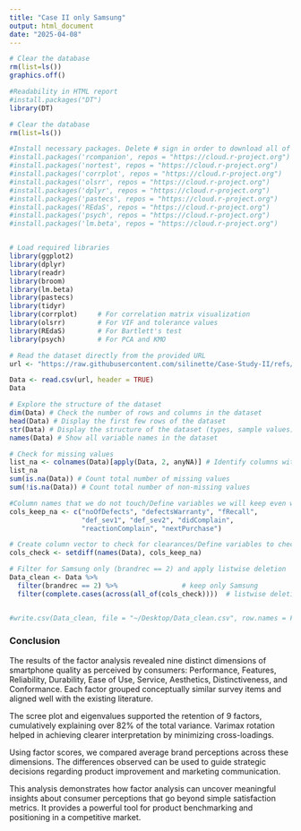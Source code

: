 ```yaml
---
title: "Case II only Samsung"
output: html_document
date: "2025-04-08"
---
```


```r

# Сlear the database
rm(list=ls()) 
graphics.off()

```

```r

#Readability in HTML report
#install.packages("DT")
library(DT)

# Clear the database
rm(list=ls()) 

#Install necessary packages. Delete # sign in order to download all of them. 
#install.packages('rcompanion', repos = "https://cloud.r-project.org")
#install.packages('nortest', repos = "https://cloud.r-project.org")
#install.packages('corrplot', repos = "https://cloud.r-project.org")
#install.packages('olsrr', repos = "https://cloud.r-project.org")
#install.packages('dplyr', repos = "https://cloud.r-project.org")
#install.packages('pastecs', repos = "https://cloud.r-project.org")
#install.packages('REdaS', repos = "https://cloud.r-project.org")
#install.packages('psych', repos = "https://cloud.r-project.org")
#install.packages('lm.beta', repos = "https://cloud.r-project.org")


# Load required libraries
library(ggplot2)
library(dplyr)
library(readr)
library(broom)
library(lm.beta)
library(pastecs)
library(tidyr)
library(corrplot)     # For correlation matrix visualization
library(olsrr)        # For VIF and tolerance values
library(REdaS)        # For Bartlett's test
library(psych)        # For PCA and KMO

```

```r

# Read the dataset directly from the provided URL
url <- "https://raw.githubusercontent.com/silinette/Case-Study-II/refs/heads/main/Data%20File_Case_Study_Factor%20Analysis_MD.csv"

Data <- read.csv(url, header = TRUE)
Data
```

```r
# Explore the structure of the dataset
dim(Data) # Check the number of rows and columns in the dataset
head(Data) # Display the first few rows of the dataset
str(Data) # Display the structure of the dataset (types, sample values)
names(Data) # Show all variable names in the dataset
```

```r
# Check for missing values
list_na <- colnames(Data)[apply(Data, 2, anyNA)] # Identify columns with missing values
list_na 
sum(is.na(Data)) # Count total number of missing values
sum(!is.na(Data)) # Count total number of non-missing values

#Column names that we do not touch/Define variables we will keep even with NAs:
cols_keep_na <- c("noOfDefects", "defectsWarranty", "fRecall",
                  "def_sev1", "def_sev2", "didComplain",
                  "reactionComplain", "nextPurchase")

# Create column vector to check for clearances/Define variables to check for complete cases:
cols_check <- setdiff(names(Data), cols_keep_na)

# Filter for Samsung only (brandrec == 2) and apply listwise deletion
Data_clean <- Data %>%
  filter(brandrec == 2) %>%                # keep only Samsung
  filter(complete.cases(across(all_of(cols_check))))  # listwise deletion


#write.csv(Data_clean, file = "~/Desktop/Data_clean.csv", row.names = FALSE)

```
### Conclusion 

The results of the factor analysis revealed nine distinct dimensions of smartphone quality as perceived by consumers: Performance, Features, Reliability, Durability, Ease of Use, Service, Aesthetics, Distinctiveness, and Conformance. Each factor grouped conceptually similar survey items and aligned well with the existing literature.

The scree plot and eigenvalues supported the retention of 9 factors, cumulatively explaining over 82% of the total variance. Varimax rotation helped in achieving clearer interpretation by minimizing cross-loadings.

Using factor scores, we compared average brand perceptions across these dimensions. The differences observed can be used to guide strategic decisions regarding product improvement and marketing communication.

This analysis demonstrates how factor analysis can uncover meaningful insights about consumer perceptions that go beyond simple satisfaction metrics. It provides a powerful tool for product benchmarking and positioning in a competitive market.
